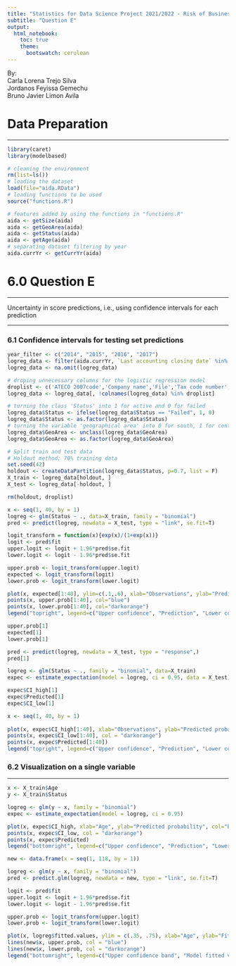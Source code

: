 ---
title: "Statistics for Data Science Project 2021/2022 - Risk of Business Failure"
subtitle: "Question E"
output: 
  html_notebook:
    toc: true
    theme:
      bootswatch: cerulean
---
By:  
Carla Lorena Trejo Silva\
Jordanos Feyissa Gemechu\
Bruno Javier Limon Avila\

# Data Preparation
***
```{r}
library(caret)
library(modelbased)
```
```{r}
# cleaning the environment
rm(list=ls())
# loading the dataset
load(file="aida.RData")
# loading functions to be used
source("functions.R")
```
```{r}
# features added by using the functions in "functions.R"
aida <- getSize(aida)
aida <- getGeoArea(aida)
aida <- getStatus(aida)
aida <- getAge(aida)
# separating dataset filtering by year
aida.currYr <- getCurrYr(aida)
```
# 6.0 Question E
***
Uncertainty in score predictions, i.e., using confidence intervals for each prediction

***
### 6.1 Confidence intervals for testing set predictions
```{r}
year_filter <- c("2014", "2015", "2016", "2017")
logreg_data <- filter(aida.currYr, `Last accounting closing date` %in% year_filter)
logreg_data <- na.omit(logreg_data)

# droping unnecessary columns for the logistic regression model
droplist <- c('ATECO 2007code','Company name','File','Tax code number','Legal form','Legal status','Province','Registered office address - Commune ISTAT code','Registered office address - Region','Incorporation year','Last accounting closing date', 'ATECO.Sector.Description', 'ATECO.Sector.Name', 'Total assetsth EURLast avail. yr', 'Return on asset (ROA)%Last avail. yr', 'EBITDAth EURLast avail. yr', 'Cash Flowth EURLast avail. yr', "Number of employeesLast avail. yr", "Return on sales (ROS)%Last avail. yr", "Liquidity ratioLast avail. yr", "Net working capitalth EURLast avail. yr", "Net financial positionth EURLast avail. yr")
logreg_data <- logreg_data[, !colnames(logreg_data) %in% droplist]

# turning the class 'Status' into 1 for active and 0 for failed
logreg_data$Status <- ifelse(logreg_data$Status == "Failed", 1, 0)
logreg_data$Status <- as.factor(logreg_data$Status)
# turning the variable 'geographical area' into 0 for south, 1 for center and 2 for north
logreg_data$GeoArea <- unclass(logreg_data$GeoArea)
logreg_data$GeoArea <- as.factor(logreg_data$GeoArea)

# Split train and test data
# Holdout method; 70% training data
set.seed(42)
holdout <- createDataPartition(logreg_data$Status, p=0.7, list = F) 
X_train <- logreg_data[holdout, ]
X_test <- logreg_data[-holdout, ]

rm(holdout, droplist)
```

```{r}
x <- seq(1, 40, by = 1)
logreg <- glm(Status ~ ., data=X_train, family = "binomial")
pred <- predict(logreg, newdata = X_test, type = "link", se.fit=T)

logit_transform = function(x){exp(x)/(1+exp(x))}
logit <- pred$fit
upper.logit <- logit + 1.96*pred$se.fit
lower.logit <- logit - 1.96*pred$se.fit

upper.prob <- logit_transform(upper.logit)
expected <- logit_transform(logit)
lower.prob <- logit_transform(lower.logit)

plot(x, expected[1:40], ylim=c(.1,.6), xlab="Observations", ylab="Predicted probability", main="Sample of points and their predicted probability within a 95% CI")
points(x, upper.prob[1:40], col="blue")
points(x, lower.prob[1:40], col="darkorange")
legend("topright", legend=c("Upper confidence", "Prediction", "Lower confidence"), col=c("blue", "black", "darkorange"), pch="o")
```

```{r}
upper.prob[1]
expected[1]
lower.prob[1]

pred <- predict(logreg, newdata = X_test, type = "response",)
pred[1]
```
```{r}
logreg <- glm(Status ~ ., family = "binomial", data=X_train)
expec <- estimate_expectation(model = logreg, ci = 0.95, data = X_test)

expec$CI_high[1]
expec$Predicted[1]
expec$CI_low[1]
```
```{r}
x <- seq(1, 40, by = 1)
  
plot(x, expec$CI_high[1:40], xlab="Observations", ylab="Predicted probability", col="blue", ylim=c(.1, .6), main="Sample of points and their predicted probability within a 95% CI")
points(x, expec$CI_low[1:40], col = "darkorange")
points(x, expec$Predicted[1:40])
legend("topright", legend=c("Upper confidence", "Prediction", "Lower confidence"), col=c("blue", "black", "darkorange"), pch="o")
```

### 6.2 Visualization on a single variable
***
```{r}
x <- X_train$Age
y <- X_train$Status

logreg <- glm(y ~ x, family = "binomial")
expec <- estimate_expectation(model = logreg, ci = 0.95)

plot(x, expec$CI_high, xlab="Age", ylab="Predicted probability", col="blue", ylim = c(.35, .75), main="Predictions with 95% Confidence Interval")
points(x, expec$CI_low, col = "darkorange")
points(x, expec$Predicted)
legend("bottomright", legend=c("Upper confidence", "Prediction", "Lower confidence"), col=c("blue", "black", "darkorange"), pch="o")
```

```{r}
new <- data.frame(x = seq(1, 118, by = 1))

logreg <- glm(y ~ x, family = "binomial")
pred <- predict.glm(logreg, newdata = new, type = "link", se.fit=T)

logit <- pred$fit
upper.logit <- logit + 1.96*pred$se.fit
lower.logit <- logit - 1.96*pred$se.fit

upper.prob <- logit_transform(upper.logit)
lower.prob <- logit_transform(lower.logit)

plot(x, logreg$fitted.values, ylim = c(.35, .75), xlab="Age", ylab="Fitted Values", main="Predictions and their confidence bands")
lines(new$x, upper.prob, col = "blue")
lines(new$x, lower.prob, col = "darkorange")
legend("bottomright", legend=c("Upper confidence band", "Model fitted values", "Lower confidence band"), col=c("blue", "black", "darkorange"), lty =1)
```
